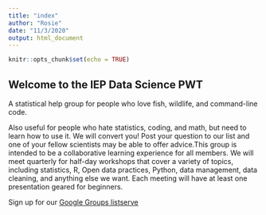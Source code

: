 ```yaml
---
title: "index"
author: "Rosie"
date: "11/3/2020"
output: html_document
---
```


```r
knitr::opts_chunk$set(echo = TRUE)
```

## Welcome to the IEP Data Science PWT

A statistical help group for people who love fish, wildlife, and command-line code.

Also useful for people who hate statistics, coding, and math, but need to learn how to use it. We will convert you! Post your question to our list and one of your fellow scientists may be able to offer advice.This group is intended to be a collaborative learning experience for all members. We will meet quarterly for half-day workshops that cover a variety of topics, including statistics, R, Open data practices, Python, data management, data cleaning, and anything else we want. Each meeting will have at least one presentation geared for beginners.

Sign up for our [Google Groups listserve](https://groups.google.com/g/bay-delta-datascience)

